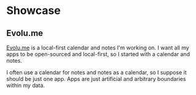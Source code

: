 # Showcase

## Evolu.me

[Evolu.me](https://evolu.me/) is a local-first calendar and notes I'm working on.
I want all my apps to be open-sourced and local-first, so I started with
a calendar and notes.

I often use a calendar for notes and notes as a calendar, so I suppose it
should be just one app. Apps are just artificial and arbitrary boundaries
within my data.
